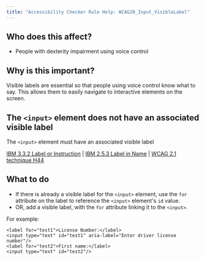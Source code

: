```yaml
---
title: "Accessibility Checker Rule Help: WCAG20_Input_VisibleLabel"
---
```


<div className="toolHelp">
<Row>
<Column colLg={5} colMd={3} colSm={4} className="toolLeft">

## Who does this affect?

 * People with dexterity impairment using voice control

## Why is this important?

Visible labels are essential so that people using voice control know what to say. This allows them to easily navigate to interactive elements on the screen.

</Column>
<Column colLg={11} colMd={5} colSm={4} className="toolMain">

<div id="locLevel"></div>

## The `<input>` element does not have an associated visible label
The `<input>` element must have an associated visible label

[IBM 3.3.2 Label or Instruction](https://www.ibm.com/able/guidelines/ci162/labels_or_instructions.html) | [IBM 2.5.3 Label in Name](https://www.ibm.com/able/guidelines/ci162/label_in_name_71.html) | [WCAG 2.1 technique H44](https://www.w3.org/WAI/WCAG21/Techniques/html/H44)

<div id="locSnippet"></div>

## What to do

 * If there is already a visible label for the `<input>` element, use the `for` attribute on the label to reference the `<input>` element's `id` value.
 * OR, add a visible label, with the `for` attribute linking it to the `<input>`.

For example:

```
<label for="test1">License Number:</label>
<input type="text" id="test1" aria-label="Enter driver license number"/>
<label for="test2">First name:</label>
<input type="text" id="test2"/>
```


</Column>
</Row>
</div>
